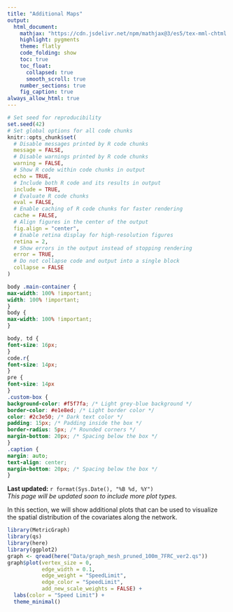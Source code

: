 ```yaml
---
title: "Additional Maps"
output:
  html_document:
    mathjax: "https://cdn.jsdelivr.net/npm/mathjax@3/es5/tex-mml-chtml.js"
    highlight: pygments
    theme: flatly
    code_folding: show
    toc: true
    toc_float:
      collapsed: true
      smooth_scroll: true
    number_sections: true
    fig_caption: true
always_allow_html: true
---
```

```r
# Set seed for reproducibility
set.seed(42) 
# Set global options for all code chunks
knitr::opts_chunk$set(
  # Disable messages printed by R code chunks
  message = FALSE,    
  # Disable warnings printed by R code chunks
  warning = FALSE,    
  # Show R code within code chunks in output
  echo = TRUE,        
  # Include both R code and its results in output
  include = TRUE,     
  # Evaluate R code chunks
  eval = FALSE,       
  # Enable caching of R code chunks for faster rendering
  cache = FALSE,      
  # Align figures in the center of the output
  fig.align = "center",
  # Enable retina display for high-resolution figures
  retina = 2,
  # Show errors in the output instead of stopping rendering
  error = TRUE,
  # Do not collapse code and output into a single block
  collapse = FALSE
)
```

```css
body .main-container {
max-width: 100% !important;
width: 100% !important;
}
body {
max-width: 100% !important;
}

body, td {
font-size: 16px;
}
code.r{
font-size: 14px;
}
pre {
font-size: 14px
}
.custom-box {
background-color: #f5f7fa; /* Light grey-blue background */
border-color: #e1e8ed; /* Light border color */
color: #2c3e50; /* Dark text color */
padding: 15px; /* Padding inside the box */
border-radius: 5px; /* Rounded corners */
margin-bottom: 20px; /* Spacing below the box */
}
.caption {
margin: auto;
text-align: center;
margin-bottom: 20px; /* Spacing below the box */
}
```

**Last updated:** `r format(Sys.Date(), "%B %d, %Y")`  
*This page will be updated soon to include more plot types.*

In this section, we will show additional plots that can be used to visualize the spatial distribution of the covariates along the network.
```r
library(MetricGraph)
library(qs)
library(here)
library(ggplot2)
graph <- qread(here("Data/graph_mesh_pruned_100m_7FRC_ver2.qs"))
graph$plot(vertex_size = 0, 
           edge_width = 0.1,
           edge_weight = "SpeedLimit",
           edge_color = "SpeedLimit",
           add_new_scale_weights = FALSE) +
  labs(color = "Speed Limit") +
  theme_minimal() 
```

